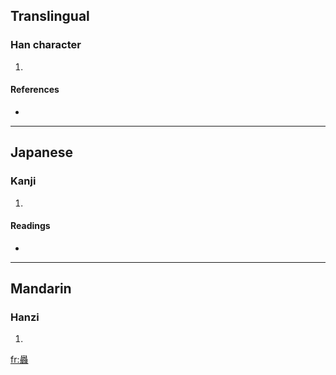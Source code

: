 ==Translingual==

===Han character===
{{Han char|rn=85|rad=水|as=23|sn=27|four=2623<sub>2</sub>|canj=竹水竹水水 (HEHEE)}}

# {{defn|Han|sort=水23}}

====References====
* {{Han ref|kx=0664.200|dkj=18834|dj=1073.090|hdz=31798.100|uh=7065|ud=28773|bh=F9A3|bd=63907}}

----

==Japanese==

===Kanji===
{{ja-kanji|grade=|rs=水23}}

# {{defn|Japanese}}

====Readings====
* {{ja-readings|on=[[しゅん]] (shun), [[じゅん]] (jun), [[せん]] (sen)|kun=[[たくさんのいずみ]] (takusannoizumi)}}

----

==Mandarin==

===Hanzi===
{{cmn-hanzi|pin=[[xún]] ([[xun2]])|wg=hsün<sup>2</sup>}}

# {{defn|Mandarin}}

[[fr:灥]]